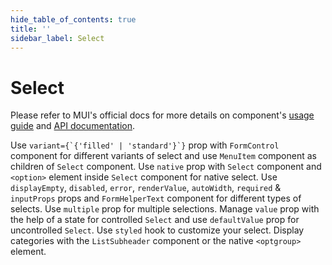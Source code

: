 ```yaml
---
hide_table_of_contents: true
title: ''
sidebar_label: Select
---
```




<h1 className='!m-0'>Select</h1>

<div className='template-bg-color' />

Please refer to MUI's official docs for more details on component's [usage guide](https://mui.com/material-ui/react-select/) and [API documentation](https://mui.com/material-ui/react-select/#api).

<Grid container spacing={6}>
  <Grid size={{xs:12, md:6}}>
    <CardSnippet
      title='Variants'
      code={SourceCodeSelectVariants}
    >
      <Typography className='mbe-4'>
        Use <code>variant={`{'filled' | 'standard'}`}</code> prop with <code>FormControl</code> component for different variants of select and use <code>MenuItem</code> component as children of <code>Select</code> component.
      </Typography>
      <SelectVariants />
    </CardSnippet>
  </Grid>
  <Grid size={{xs:12, md:6}}>
    <CardSnippet
      title='Native Select'
      code={SourceCodeSelectNative}
    >
      <Typography className='mbe-4'>
        Use <code>native</code> prop with <code>Select</code> component and <code>&lt;option&gt;</code> element inside <code>Select</code> component for native select.
      </Typography>
      <SelectNative />
    </CardSnippet>
  </Grid>
  <Grid size={{xs:12, md:6}}>
    <CardSnippet
      title='Select Props'
      code={SourceCodeSelectProps}
    >
      <Typography className='mbe-4'>
        Use <code>displayEmpty</code>, <code>disabled</code>, <code>error</code>, <code>renderValue</code>, <code>autoWidth</code>, <code>required</code> & <code>inputProps</code> props and <code>FormHelperText</code> component for different types of selects.
      </Typography>
      <SelectProps />
    </CardSnippet>
  </Grid>
  <Grid size={{xs:12, md:6}}>
    <CardSnippet
      title='Multiple Select'
      code={SourceCodeSelectMultiple}
    >
      <Typography className='mbe-4'>
        Use <code>multiple</code> prop for multiple selections.
      </Typography>
      <SelectMultiple />
    </CardSnippet>
  </Grid>
  <Grid size={{xs:12, md:6}}>
    <CardSnippet
      title='Controlled and Uncontrolled'
      code={SourceCodeSelectControlledUncontrolled}
    >
      <Typography className='mbe-4'>
        Manage <code>value</code> prop with the help of a state for controlled <code>Select</code> and use <code>defaultValue</code> prop for uncontrolled <code>Select</code>.
      </Typography>
      <SelectControlledUncontrolled />
    </CardSnippet>
  </Grid>
  <Grid size={{xs:12, md:6}}>
    <CardSnippet
      title='Customized Select'
      code={SourceCodeSelectCustomized}
    >
      <Typography className='mbe-4'>
        Use <code>styled</code> hook to customize your select.
      </Typography>
      <SelectCustomized />
    </CardSnippet>
  </Grid>
  <Grid size={{xs:12, md:6}}>
    <CardSnippet
      title='Grouping'
      code={SourceCodeSelectGrouping}
    >
      <Typography className='mbe-4'>
        Display categories with the <code>ListSubheader</code> component or the native <code>&lt;optgroup&gt;</code> element.
      </Typography>
      <SelectGrouping />
    </CardSnippet>
  </Grid>
  <Grid size={{xs:12, md:6}}>
    <CardSnippet
      title='Select with Dialog'
      code={SourceCodeSelectWithDialog}
    >
      <SelectWithDialog />
    </CardSnippet>
  </Grid>
</Grid>